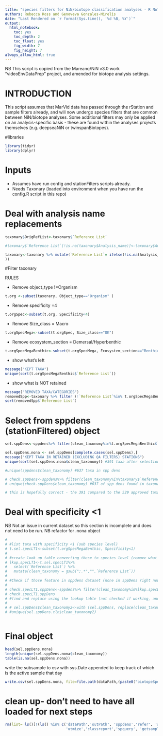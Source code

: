 ```yaml
---
title: "species filters for NiN/biotope classification analyses - R Notebook"
authors: Rebecca Ross and Genoveva Gonzales-Mirelis
date: "Last Rendered on `r format(Sys.time(), '%d %B, %Y')`"
output: 
  html_notebook: 
    toc: yes
    toc_depth: 2
    toc_float: yes
    fig_width: 7
    fig_height: 7
always_allow_html: true 
---
```


NB This script is copied from the Mareano/NiN v3.0 work "videoEnvDataPrep" project, and amended for biotope analysis settings.

# INTRODUCTION

This script assumes that MarVid data has passed through the rStation and sample filters already, and will now undergo species filters that are common between NiN/biotope analyses. Some additional filters may only be applied on an analysis-specific basis - these are found within the analyses projects themselves (e.g. deepseaNiN or twinspanBiotopes).

#libraries
```r
library(tidyr)
library(dplyr)
```


# Inputs
- Assumes have run config and stationFilters scripts already.
- Needs Taxonary
(loaded into environment when you have run the config.R script in this repo)

# Deal with analysis name replacements

```r
taxonary$OrigRefList<-taxonary$`Reference List`

#taxonary$`Reference List`[!is.na(taxonary$Analysis_name)]<-taxonary$Analysis_name

taxonary<-taxonary %>% mutate(`Reference List`= ifelse(!is.na(Analysis_name),Analysis_name,OrigRefList
))

```


#Filter taxonary

RULES

- Remove object_type !=Organism
```r
t.org <-subset(taxonary, Object_type=="Organism" )
```

- Remove specificity =4
```r
t.orgSpec<-subset(t.org, Specificity<4)
```

- Remove Size_class = Macro
```r
t.orgSpecMega<-subset(t.orgSpec, Size_class=="OK")
```

- Remove ecosystem_section = Demersal/Hyperbenthic
```r
t.orgSpecMegaBenthic<-subset(t.orgSpecMega, Ecosystem_section=="Benthic" )
```

- show what's left
```r
message("KEPT TAXA")
unique(sort(t.orgSpecMegaBenthic$`Reference List`))

```
- show what is NOT retained
```r
message("REMOVED TAXA/CATEGORIES")
removedSpp<-taxonary %>% filter (!`Reference List`%in% t.orgSpecMegaBenthic$`Reference List`)
sort(removedSpp$`Reference List`)
```




# Select from sppdens (stationFiltered) object

```r
sel.sppDens<-sppdens%>% filter(clean_taxonomy%in%t.orgSpecMegaBenthic$`Reference List`)

sel.sppDens.nona <- sel.sppDens[complete.cases(sel.sppDens),]
message("KEPT TAXA IN RETAINED (EXCLUDING QA FILTERS) STATIONS")
unique(sort(sel.sppDens.nona$clean_taxonomy)) #391 taxa after selection with the 529 selected taxonary taxa - why?

#unique(sppdens$clean_taxonomy) #637 taxa in spp dens

# check.sppDens<-sppdens%>% filter(clean_taxonomy%in%taxonary$`Reference List`)
# unique(check.sppDens$clean_taxonomy) #637 of spp dens found in taxonary.

# this is hopefully correct - the 391 compared to the 529 approved taxa may be due to the removal of coastal stations and still portions of transects
```
# Deal with specificity <1

NB Not an issue in current dataset so this section is incomplete and does not need to be run.
NB refactor for .nona object
```r
# 
# #list taxa with specificity <1 (sub species level)
# t.sel.specLT1<-subset(t.orgSpecMegaBenthic, Specificity<1)
# 
# #create look up table converting these to species level (remove what is after the ';')
# lkup.specLT1<-t.sel.specLT1%>%
#   select(`Reference List`) %>%
#   mutate(clean_taxonomy = gsub(";.*","",`Reference List`))
# 
# #Check if those feature in sppdens dataset (none in sppDens right now, so check code with future dataset)
# 
# check.specLT1.sppDens<-sppdens%>% filter(clean_taxonomy%in%lkup.specLT1$`Reference List`) #none in spdens, so no issue right now
# check.specLT1.sppDens
# #find and replace using the lookup table (not checked if working, and still incomplete, check with future data if there are <1 specificity taxa recorded in the sppdens dataset)
# 
# # sel.sppDens$clean_taxonomy2<-with (sel.sppDens, replace(clean_taxonomy, which(clean_taxonomy==lkup.specLT1$`Reference List`), lkup.specLT1$clean_taxonomy))
# #unique(sel.sppDens.cln$clean_taxonomy2)
  
```
# Final object
```r
head(sel.sppDens.nona)
length(unique(sel.sppDens.nona$clean_taxonomy))
table(is.na(sel.sppDens.nona))

```

write the subsample to csv with sys.Date appended to keep track of which is the active sample that day
```r
write.csv(sel.sppDens.nona, file=file.path(dataPath,(paste0("biotopeSpeciesfilter_", Sys.Date(),".csv"))))
```

# clean up- don't need to have all loaded for next steps
```r
rm(list= ls()[!(ls() %in% c('dataPath','outPath', 'sppdens','refer', 'sample_info','taxonary',
                            'utmize','classreport','spquery', 'getsamplesingrp'))]) 
```


